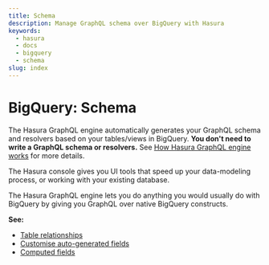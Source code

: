 ```yaml
---
title: Schema
description: Manage GraphQL schema over BigQuery with Hasura
keywords:
  - hasura
  - docs
  - bigquery
  - schema
slug: index
---
```


# BigQuery: Schema

The Hasura GraphQL engine automatically generates your GraphQL schema and resolvers based on your tables/views in
BigQuery. **You don't need to write a GraphQL schema or resolvers.** See
[How Hasura GraphQL engine works](/getting-started/how-it-works/index.mdx) for more details.

The Hasura console gives you UI tools that speed up your data-modeling process, or working with your existing database.

The Hasura GraphQL engine lets you do anything you would usually do with BigQuery by giving you GraphQL over native
BigQuery constructs.

**See:**

- [Table relationships](/schema/bigquery/table-relationships/index.mdx)
- [Customise auto-generated fields](/schema/bigquery/custom-field-names.mdx)
- [Computed fields](/schema/bigquery/computed-fields.mdx)

<!--

TODO: DB-COMPATIBILITY
  .. toctree::
    :maxdepth: 1

    Tables basics <tables>
    Table relationships <table-relationships/index>
    Remote relationships <remote-relationships/index>
    Extend with views <views>
    Extend with SQL functions <custom-functions>
    Default field values <default-values/index>
    Enum type fields <enums>
    Computed fields <computed-fields>
    Customise auto-generated fields <custom-field-names>
    Data validations <data-validations>
    Using an existing database <using-existing-database>
    Relay schema <relay-schema>


 -->

